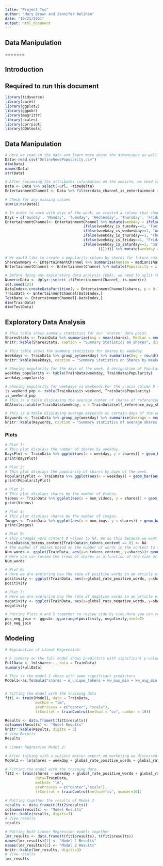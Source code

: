 ```yaml
---
title: "Project Two"
author: "Mary Brown and Jennifer Relihan"
date: "10/21/2021"
output: html_document
---
```


## Data Manipulation

=======

## Introduction


## Required to run this document  
```r
library(tidyverse)  
library(caret)  
library(ggplot2)  
library(ggpubr)  
library(magrittr)  
library(scales)
library(corrplot)  
library(GDAtools)
```  

## Data Manipulation 
```r
# Here we read in the data and learn more about the dimensions as well as different column names.
Data<-read.csv("OnlineNewsPopularity.csv")  
dim(Data)  
names(Data)  
str(Data)  

# After reviewing the attributes information on the website, we need to remove the non-predictive variables which are URL and Time Delta. Then, we need to subset the data by channels.  
Data <- Data %>% select(-url, -timedelta)  
EntertainmentChannel <- Data %>% filter(data_channel_is_entertainment == TRUE) %>% select(-starts_with("data_channel_is_"))  

# Check for any missing values  
sum(is.na(Data))  

# In order to work with days of the week, we created a column that shows all of the days of the week by shares.  
Days = c('Sunday', 'Monday', 'Tuesday', 'Wednesday', 'Thursday', 'Friday', 'Saturday')  
EntertainmentChannel<- EntertainmentChannel %>% mutate(weekday = ifelse(weekday_is_monday==1, 'Monday',  
                                    ifelse(weekday_is_tuesday==1, 'Tuesday',   
                                    ifelse(weekday_is_wednesday==1, "Wednesday", 
                                    ifelse(weekday_is_thursday==1, "Thursday",
                                    ifelse(weekday_is_friday==1, "Friday",
                                    ifelse(weekday_is_saturday==1, "Saturday", "Sunday"  
                                           ))))))) %>% mutate(weekday = factor(weekday, levels = Days))  

# We would like to create a popularity column by shares for future analysis. This popularity column will rate by either "Popular" or "Unpopular." To do this, we found the median value for the amount of shares. 
ShareSummary <- EntertainmentChannel %>% summarize(median = median(shares))  
EntertainmentChannel <- EntertainmentChannel %>% mutate(Popularity = ifelse(shares>1200, "Popular","Unpopular"))  

# Before doing any exploratory data analysis (EDA), we need to split the data -70% train and 30% test.
NumericData <- dplyr::select_if(EntertainmentChannel, is.numeric)
set.seed(123)
DataIndex<-createDataPartition(y = EntertainmentChannel$shares, p = 0.7, list = FALSE)  
TrainData <- EntertainmentChannel[DataIndex,]
TestData <- EntertainmentChannel[-DataIndex,]  
dim(TrainData)  
dim(TestData)
```  


## Exploratory Data Analysis  
```r
# This table shows summary statistics for our 'shares' data point. 
SharesStats <- TrainData %>% summarize(Avg = mean(shares), Median = median(shares), STDV = sd(shares), IQR = IQR(shares))
knitr::kable(SharesStats, caption = "Summary Statistics on Shares", digits = 0)

# This table shows the summary statistics for shares by weekday. 
Weekdays <- TrainData %>% group_by(weekday) %>% summarise(Avg = round(mean(shares)), Maximum = round(max(shares)), Minimum = round(min(shares))) 
knitr::kable(Weekdays, caption = "Summary Statistics on Shares by Weekdays", digits = 2)  

# Showing popularity for the days of the week. A designation of Popular is when the number of shares is greater than 1200, and less than 1200 is considered Unpopular.
weekday_popularity <- table(TrainData$weekday, TrainData$Popularity)
weekday_popularity

# Showing popularity for weekdays vs weekends.For the y-axis column 0 = weekday and 1 = weekend. Here we can summarize popularity of content based on if it was shared over the weekend or during the week. 
is_weekend_pop <- table(TrainData$is_weekend, TrainData$Popularity)
is_weekend_pop
# This is a table displaying the average number of shares of referenced articles in mashable, by weekday. 
GDAtools::wtable(TrainData$weekday, w = TrainData$self_reference_avg_sharess)

# This is a table displaying average keywords on certain days of the week  
Keywords <- TrainData %>% group_by(weekday) %>% summarise(Average = mean(self_reference_avg_sharess), Median = median(self_reference_avg_sharess), STDV = sd(self_reference_avg_sharess), IQR = IQR(self_reference_avg_sharess))  
knitr::kable(Keywords, caption = "Summary statistics of average shares of referenced articles by specific days of the week", digits = 2)
```  

### Plots 
```r
# Plot 1: 
# This plot displays the number of shares by weekday. 
DaysPlot <- TrainData %>% ggplot(aes(x = weekday, y = shares)) + geom_bar(stat = "identity", fill = "steelblue") + scale_y_continuous(labels = unit_format(unit = "M", scale = 5e-6)) + ggtitle("Shares by Days of the Week") + labs(y = "Shares", x = "Days of the Week") + theme(axis.text.x = element_text(angle = 45))
print(DaysPlot)  

# Plot 2:
# This plot displays the popularity of shares by days of the week.
PopularityPlot <- TrainData %>% ggplot(aes(x = weekday)) + geom_bar(aes(fill = as.factor(Popularity))) + labs(x = "Popularity by Day") + theme(axis.text.x = element_text(angle = 45)) + scale_fill_discrete(name = "Popularity")  
print(PopularityPlot)

# Plot 3:
# This plot displays shares by the number of Videos.
Videos <- TrainData %>% ggplot(aes(x = num_videos, y = shares)) + geom_bar(stat = "identity", fill = "tan3") + xlim(-1,21) + scale_y_continuous(labels = unit_format(unit = "M", scale = 5e-6)) + ggtitle("Shares by Videos") + labs(y = "Shares", x = "Number of Videos", caption = "This view shows the number of videos filtered from 0 to 20.") + theme(plot.caption = element_text(hjust = 0))  
print(Videos)  

# Plot 4:
# This plot displays shares by the number of images. 
Images <- TrainData %>% ggplot(aes(x = num_imgs, y = shares)) + geom_bar(stat = "identity", fill = "steelblue") + xlim(-1,21) + scale_y_continuous(labels = unit_format(unit = "M", scale = 5e-6)) + ggtitle("Shares by Images") + labs(y = "Shares", x = "Number of Images", caption = "This view shows the number of images filtered from 0 to 20.") + theme(plot.caption = element_text(hjust =0))
print(Images) 

# Plot 5:
# This changes word content 0 values to NA. We do this because we want to see the articles with words and how many shares they get. The 0 values had a lot more shares but are comprised of videos or photos with no words.
TrainData$n_tokens_content[TrainData$n_tokens_content == 0] <- NA
# The number of shares based on the number of words in the content to review how this effects shares.
Num_words <- ggplot(TrainData, aes(x=n_tokens_content, y=shares))+ geom_bar(stat = "identity", fill="steelblue") + labs(y="Number of Shares", x="Number of Words") + ggtitle("Shares by Content Size") + theme(plot.caption = element_text(hjust =0))
# Here you can review the trend of shares as a function of the size or word count of an article.
Num_words

# Plot 6:
# Here we are exploring how the rate of positive words in an article effect the amount of shares
positivity <- ggplot(TrainData, aes(x=global_rate_positive_words, y=shares))+ geom_point(stat = "identity", fill="steelblue") + labs(y="Number of Shares", x="Rate of Positive Words") + ggtitle("Shares by Positivity") + theme(plot.caption = element_text(hjust =0))
positivity

# Plot 7:
# Here we are exploring how the rate of negative words in an article effect the amount of shares
negativity <- ggplot(TrainData, aes(x=global_rate_negative_words, y=shares))+ geom_point(stat = "identity", fill="steelblue") + labs(y="Number of Shares", x="Rate of Negative Words") + ggtitle("Shares by Negativity") + theme(plot.caption = element_text(hjust =0))
negativity

# Putting Plots 4 and 5 together to review side by side.Here you can review the shares by the rate of positive or negative content. Another point of review is to look at the rate of positive or negative words based off of the channel type. For instance, entertainment articles have a max rate of 0.10 positive content and a max rate of 0.093 for negative words in this training data set. We can see that the site Mashable tends to write more positive content for entertainment.
pos_neg_join <- ggpubr::ggarrange(positivity, negativity,ncol=2)
pos_neg_join
```  

## Modeling  
```r
# Explanation of Linear Regression:  

# A summary on the full model shows predictors with significant p-values. I selected predictors with significant p-values to further explore for my linear regression model.  
FullData <- lm(shares~., data = TrainData)  
summary(FullData) 

# This is the model I chose with some significant predictors 
Model1<-as.formula("shares ~ n_unique_tokens + kw_max_min + kw_avg_min + n_non_stop_unique_tokens + num_self_hrefs + num_keywords + kw_min_max + kw_max_avg + global_subjectivity + abs_title_sentiment_polarity + n_tokens_title + global_sentiment_polarity")  


# Fitting the model with the training data 
fit1 <- train(Model1, data = TrainData, 
              method = "lm",  
              preProcess = c("center", "scale"),  
              trControl = trainControl(method = "cv", number = 10))  

Results <- data.frame(t(fit1$results))  
colnames(Results) <- "Model Results"
knitr::kable(Results, digits = 3)  
# View Results
Results

# Linear Regression Model 2:

# After talking with a subject matter expert on marketing we discussed the columns available in the data set and which ones they may be most interested in seeing in a model to predict shares.
Model2 <- lm(shares ~ weekday + global_rate_positive_words + global_rate_negative_words + title_sentiment_polarity, data=TrainData)

# Fitting the model with the training data.
fit2 <- train(shares ~ weekday + global_rate_positive_words + global_rate_negative_words + title_sentiment_polarity, 
              data=TrainData, 
              method= "lm", 
              preProcess = c("center","scale"), 
              trControl = trainControl(method="cv", number=10))

# Putting together the results of Model 2
results <- data.frame(t(fit2$results))
colnames(results) <- "Model Results"
knitr::kable(results, digits=3)
# View results
results

# Putting both Linear Regression models together
lmr_results <- data.frame(t(fit1$results), t(fit2$results))
names(lmr_results)[1] <- "Model 1 Results"
names(lmr_results)[2] <- "Model 2 Results"
knitr::kable(lmr_results, digits=3)
# View results
lmr_results
```  
